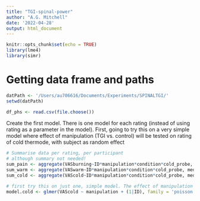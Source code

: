 ```yaml
---
title: "TGI-spinal-power"
author: "A.G. Mitchell"
date: '2022-04-28'
output: html_document
---
```


```r
knitr::opts_chunk$set(echo = TRUE)
library(lme4)
library(simr)
```

# Getting data frame and paths
```r
datPath <- '/Users/au706616/Documents/Experiments/SPINALTGI/'
setwd(datPath)

df_phs <- read.csv(file.choose())
```

Create the first model. There is one model for each rating (instead of using rating as a parameter in the model).
First, going to try this on a very simple model where effect of manipulation (TGI vs. control) will be tested on rating of cold thermode, with subject as random effect
```r
# Summarise data per rating, per participant
# although summary not needed!
sum_pain <- aggregate(VASburning~ID*manipulation*condition*cold_probe, median, data = df_phs)
sum_warm <- aggregate(VASwarm~ID*manipulation*condition*cold_probe, median, data = df_phs)
sum_cold <- aggregate(VAScold~ID*manipulation*condition*cold_probe, median, data = df_phs)

# first try this on just one, simple model. The effect of manipulation on cold rating, with ID as a random effect
model.cold <- glmer(VAScold ~ manipulation + (1|ID), family = 'poisson', data = df_phs)

```